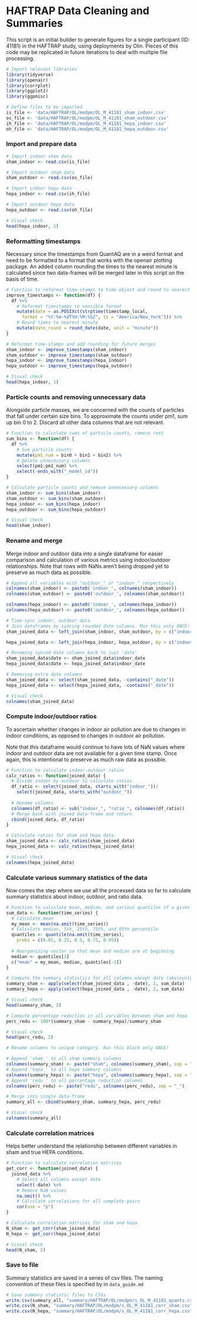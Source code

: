 # HAFTRAP Data Cleaning and Summaries
This script is an initial builder to generate figures for a single participant (ID: 41181) in the HAFTRAP study, using deployments by Olin. Pieces of this code may be replicated in future iterations to deal with multiple file processing.
```r
# Import relevant libraries
library(tidyverse)
library(openair)
library(corrplot)
library(ggplot2)
library(ggpmisc)

```

```r
# Define files to be imported
is_file <- 'data/HAFTRAP/OL/modpm/OL_M_41181_sham_indoor.csv'
os_file <- 'data/HAFTRAP/OL/modpm/OL_M_41181_sham_outdoor.csv'
ih_file <- 'data/HAFTRAP/OL/modpm/OL_M_41181_hepa_indoor.csv'
oh_file <- 'data/HAFTRAP/OL/modpm/OL_M_41181_hepa_outdoor.csv'
```

### Import and prepare data
```r
# Import indoor sham data
sham_indoor <- read.csv(is_file)

# Import outdoor sham data
sham_outdoor <- read.csv(os_file)

# Import indoor hepa data
hepa_indoor <- read.csv(ih_file)

# Import outdoor hepa data
hepa_outdoor <- read.csv(oh_file)

```

```r
# Visual check
head(hepa_indoor, 1)
```

### Reformatting timestamps
Necessary since the timestamps from QuantAQ are in a weird format and need to be formatted to a format that works with the openair plotting package. An added column rounding the times to the nearest minute is calculated since two data-frames will be merged later in this script on the basis of time.

```r
# Function to reformat time-stamps to time object and round to nearest minute
improve_timestamps <- function(df) {
  df %>%
    # Reformat timestamps to sensible format
    mutate(date = as.POSIXct(strptime(timestamp_local, 
      format = "%Y-%m-%dT%H:%M:%SZ", tz = "America/New_York"))) %>%
    # Round times to nearest minute
    mutate(date_round = round_date(date, unit = "minute"))
}
```

```r
# Reformat time-stamps and add rounding for future merges
sham_indoor <- improve_timestamps(sham_indoor)
sham_outdoor <- improve_timestamps(sham_outdoor)
hepa_indoor <- improve_timestamps(hepa_indoor)
hepa_outdoor <- improve_timestamps(hepa_outdoor)
```

```r
# Visual check
head(hepa_indoor, 1)
```

### Particle counts and removing unnecessary data
Alongside particle masses, we are concerned with the counts of particles that fall under certain size bins. To approximate the counts under pm1, sum up bin 0 to 2. Discard all other data columns that are not relevant.

```r
# Function to calculate sums of particle counts, remove rest
sum_bins <- function(df) {
  df %>%
    # Sum particle counts
    mutate(pm1_num = bin0 + bin1 + bin2) %>%
    # Delete unnecessary columns
    select(pm1:pm1_num) %>%
    select(-ends_with("_model_id"))
}

```


```r
# Calculate particle counts and remove unnecessary columns
sham_indoor <- sum_bins(sham_indoor)
sham_outdoor <- sum_bins(sham_outdoor)
hepa_indoor <- sum_bins(hepa_indoor)
hepa_outdoor <- sum_bins(hepa_outdoor)

```

```r
# Visual check
head(sham_indoor)
```


### Rename and merge
Merge indoor and outdoor data into a single dataframe for easier comparison and calculation of various metrics using indoor/outdoor relationships. Note that rows with NaNs aren't being dropped yet to preserve as much data as possible.
```r
# Append all variables with "outdoor_" or "indoor_" respectively
colnames(sham_indoor) <- paste0('indoor_', colnames(sham_indoor))
colnames(sham_outdoor) <- paste0('outdoor_', colnames(sham_outdoor))

colnames(hepa_indoor) <- paste0('indoor_', colnames(hepa_indoor))
colnames(hepa_outdoor) <- paste0('outdoor_', colnames(hepa_outdoor))
```

```r
# Time-sync indoor, outdoor data
# Join dataframes by syncing rounded date columns. Run this only ONCE!
sham_joined_data <- left_join(sham_indoor, sham_outdoor, by = c("indoor_date_round" = "outdoor_date_round"))

hepa_joined_data <- left_join(hepa_indoor, hepa_outdoor, by = c("indoor_date_round" = "outdoor_date_round"))

# Renaming synced date columns back to just 'date'
sham_joined_data$date <- sham_joined_data$indoor_date
hepa_joined_data$date <- hepa_joined_data$indoor_date

# Removing extra date columns
sham_joined_data <- select(sham_joined_data, -contains("_date"))
hepa_joined_data <- select(hepa_joined_data, -contains("_date"))
```

```r
# Visual check
colnames(sham_joined_data)
```

### Compute indoor/outdoor ratios
To ascertain whether changes in indoor air pollution are due to changes in indoor conditions, as opposed to changes in outdoor air pollution. 

Note that this dataframe would continue to have lots of NaN values where indoor and outdoor data are not available for a given time stamp. Once again, this is intentional to preserve as much raw data as possible.

```r
# Function to calculate indoor-outdoor ratios
calc_ratios <- function(joined_data) {
  # Divide indoor by outdoor to calculate ratios
  df_ratio <- select(joined_data, starts_with("indoor_"))/
    select(joined_data, starts_with("outdoor_"))
  
  # Rename columns
  colnames(df_ratio) <- sub("indoor_", "ratio_", colnames(df_ratio))
  # Merge back with joined data-frame and return
  cbind(joined_data, df_ratio)
}
```
```r
# Calculate ratios for sham and hepa data. 
sham_joined_data <- calc_ratios(sham_joined_data)
hepa_joined_data <- calc_ratios(hepa_joined_data)
```



```r
# Visual check
colnames(hepa_joined_data)

```

### Calculate various summary statistics of the data
Now comes the step where we use all the processed data so far to calculate summary statistics about indoor, outdoor, and ratio data.
```r
# Function to calculate mean, median, and various quantiles of a given vector
sum_data <- function(time_series) {
  # Calculate mean
  my_mean <- mean(na.omit(time_series))
  # Calculate median, 5th, 25th, 75th, and 95th percentile
  quantiles <- quantile(na.omit(time_series), 
    probs = c(0.05, 0.25, 0.5, 0.75, 0.95))
  
  # Reorganizing vector so that mean and median are at beginning
  median <- quantiles[3]
  c("mean" = my_mean, median, quantiles[-3])
}
```


```r
# Compute the summary statistics for all columns except date (obviously)
summary_sham <- apply(select(sham_joined_data , -date), 2, sum_data)
summary_hepa <- apply(select(hepa_joined_data , -date), 2, sum_data)
```

```r
# Visual check
head(summary_sham, 2)
```


```r
# Compute percentage reduction in all variables between sham and hepa
perc_redu <- 100*(summary_sham - summary_hepa)/summary_sham
```

```r
# Visual check
head(perc_redu, 2)
```

```r
# Rename columns to unique category. Run this block only ONCE!

# Append 'sham_' to all sham summary columns
colnames(summary_sham) <- paste("sham", colnames(summary_sham), sep = "_")
# Append 'hepa_' to all hepa summary columns
colnames(summary_hepa) <- paste("hepa", colnames(summary_hepa), sep = "_")
# Append 'redu_' to all percentage reduction columns
colnames(perc_redu) <- paste("redu", colnames(perc_redu), sep = "_")
```

```r

# Merge into single data-frame
summary_all <- cbind(summary_sham, summary_hepa, perc_redu)
```

```r
# Visual check
colnames(summary_all)
```

### Calculate correlation matrices
Helps better understand the relationship between different variables in sham and true HEPA conditions.
```r
# Function to calculate correlation matrices
get_corr <- function(joined_data) {
  joined_data %>%
    # Select all columns except date
    select(-date) %>%
    # Remove NaN values
    na.omit() %>%
    # Calculate correlations for all complete pairs
    cor(use = "p")
}
```

```r
# Calculate correlation matrices for sham and hepa
N_sham <- get_corr(sham_joined_data)
N_hepa <- get_corr(hepa_joined_data)
```

```r
# Visual check
head(N_sham, 2)
```

### Save to file
Summary statistics are saved in a series of csv files. The naming convention of these files is specified by in `data_guide.md`
```r
# Save summary statistic files to CSVs
write.csv(summary_all, "summary/HAFTRAP/OL/modpm/s_OL_M_41181_quants.csv")
write.csv(N_sham, "summary/HAFTRAP/OL/modpm/s_OL_M_41181_corr_sham.csv")
write.csv(N_hepa, "summary/HAFTRAP/OL/modpm/s_OL_M_41181_corr_hepa.csv")
```
